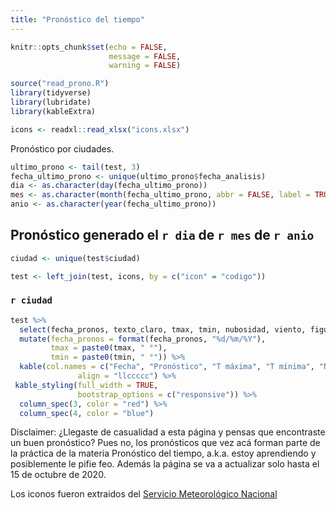 ```yaml
---
title: "Pronóstico del tiempo"
---
```

```r
knitr::opts_chunk$set(echo = FALSE,
                      message = FALSE,
                      warning = FALSE)

source("read_prono.R")
library(tidyverse)
library(lubridate)
library(kableExtra)

icons <- readxl::read_xlsx("icons.xlsx")
```


Pronóstico por ciudades.
         
```r
ultimo_prono <- tail(test, 3)
fecha_ultimo_prono <- unique(ultimo_prono$fecha_analisis)
dia <- as.character(day(fecha_ultimo_prono))
mes <- as.character(month(fecha_ultimo_prono, abbr = FALSE, label = TRUE))
anio <- as.character(year(fecha_ultimo_prono))
```

## Pronóstico generado el `r dia` de `r mes` de `r anio`

```r
ciudad <- unique(test$ciudad)

test <- left_join(test, icons, by = c("icon" = "codigo")) 
```

### `r ciudad`

```r
test %>% 
  select(fecha_pronos, texto_claro, tmax, tmin, nubosidad, viento, figura) %>% 
  mutate(fecha_pronos = format(fecha_pronos, "%d/%m/%Y"),
         tmax = paste0(tmax, " °"),
         tmin = paste0(tmin, " °")) %>% 
  kable(col.names = c("Fecha", "Pronóstico", "T máxima", "T mínima", "Nubosidad", "Viento", ""),
               align = "llccccc") %>% 
 kable_styling(full_width = TRUE,
               bootstrap_options = c("responsive")) %>% 
  column_spec(3, color = "red") %>% 
  column_spec(4, color = "blue") 
```



Disclaimer: ¿Llegaste de casualidad a esta página y pensas que encontraste un buen pronóstico? Pues no, los pronósticos que vez acá forman parte de la práctica de la materia Pronóstico del tiempo, a.k.a. estoy aprendiendo y posiblemente le pifie feo. Además la página se va a actualizar solo hasta el 15 de octubre de 2020. 

Los iconos fueron extraidos del [Servicio Meteorológico Nacional](https://www.smn.gob.ar/)